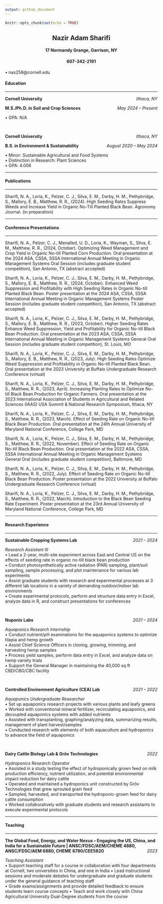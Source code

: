 ```yaml
---
output: github_document
---
```


```r
knitr::opts_chunk$set(echo = TRUE)
```


<center> <h2> Nazir Adam Sharifi </h1> </center>
<center> <h4> 17 Normandy Grange, Garrison, NY </h2> </center>
<center> <h4> 607-342-2191 </center> • nas258@cornell.edu </h1> </center>

#### **Education**
<hr/>
<p style="text-align:left;"> **Cornell University** <span style="float:right;"> *Ithaca, NY*</span>
<p style="text-align:left;"> **M.S./Ph.D. in Soil and Crop Sciences**	<span style="float:right;">*May 2024 – Present* </span>
</p>
•	GPA: N/A

<br/>

<p style="text-align:left;"> **Cornell University** <span style="float:right;"> *Ithaca, NY* </span>
<p style="text-align:left;"> **B.S. in Environment & Sustainability**
<span style="float:right;"> *August 2020 – May 2024* </span>
</p>
•	Minor: Sustainable Agricultural and Food Systems  
•	Distinction in Research: Plant Sciences  
•	GPA: 4.006  
<hr/>

#### **Publications**
<hr/>
Sharifi, N. A., Loria, K., Pelzer, C. J., Silva, E. M., Darby, H. M., Pethybridge, S., Mallory, E. B., Matthew, R. R., (2024). High Seeding Rates Suppress Weeds and Increase Yield in Organic No-Till Planted Black Bean. Agronomy Journal. (in preparation)
<hr/>
#### **Conference Presentations**
<hr/>
Sharifi, N. A., Pelzer, C. J., Menalled, U. D., Loria, K., Wayman, S., Silva, E. M., Matthew, R. R., (2024, October). Optimizing Weed Management and Crop Yield in Organic No-till Planted Corn Production. Oral presentation at the 2024 ASA, CSSA, SSSA International Annual Meeting in Organic Management Systems Oral Session (includes graduate student competition), San Antonio, TX (abstract accepted)

Sharifi, N. A., Loria, K., Pelzer, C. J., Silva, E. M., Darby, H. M., Pethybridge, S., Mallory, E. B., Matthew, R. R., (2024, October). Enhanced Weed Suppression and Profitability with High Seeding Rates in Organic No-till Planted Black Bean. Poster presentation at the 2024 ASA, CSSA, SSSA International Annual Meeting in Organic Management Systems Poster Session (includes graduate student competition), San Antonio, TX (abstract accepted)

Sharifi, N. A., Loria, K., Pelzer, C. J., Silva, E. M., Darby, H. M., Pethybridge, S., Mallory, E. B., Matthew, R. R., (2023, October). Higher Seeding Rates Enhance Weed Suppression, Yield and Profitability for Organic No-till Black Bean Production. Oral presentation at the 2023 ASA, CSSA, SSSA International Annual Meeting in Organic Management Systems General Oral Session (includes graduate student competition), St. Louis, MO 

Sharifi, N. A., Loria, K., Pelzer, C. J., Silva, E. M., Darby, H. M., Pethybridge, S., Mallory, E. B., Matthew, R. R., (2023, July). High Seeding Rates Optimize Weed Suppression and Profitability in Organic No-till Planted Black Bean. Oral presentation at the 2023 University at Buffalo Undergraduate Research Conference (virtual) 

Sharifi, N. A., Loria, K., Pelzer, C. J., Silva, E. M., Darby, H. M., Pethybridge, S., Matthew, R. R., (2023, April). Increasing Planting Rates to Optimize No-till Black Bean Production for Organic Farmers. Oral presentation at the 2023 International Association of Students in Agricultural and Related Sciences (IAAS) USA Summit & National Research Symposium, Ithaca, NY 

Sharifi, N. A., Loria, K., Pelzer, C. J., Silva, E. M., Darby, H. M., Pethybridge, S., Matthew, R. R., (2023, March). Effect of Seeding Rate on Organic No-till Black Bean Production. Oral presentation at the 24th Annual University of Maryland National Conference, College Park, MD

Sharifi, N. A., Loria, K., Pelzer, C. J., Silva, E. M., Darby, H. M., Pethybridge, S., Matthew, R. R., (2022, November). Effect of Seeding Rate on Organic No-till Black Bean Production. Oral presentation at the 2022 ASA, CSSA, SSSA International Annual Meeting in Organic Management Systems General Oral (includes graduate student competition), Baltimore, MD

Sharifi, N. A., Loria, K., Pelzer, C. J., Silva, E. M., Darby, H. M., Pethybridge, S., Matthew, R. R., (2022, July). Effect of Seeding Rate on Organic No-till Black Bean Production. Poster presentation at the 2022 University at Buffalo Undergraduate Research Conference (virtual) 

Sharifi, N. A., Loria, K., Pelzer, C. J., Silva, E. M., Darby, H. M., Pethybridge, S., Matthew, R. R., (2022, March). Introduction to the Black Bean Seeding Rate Experiment. Poster presentation at the 23rd Annual University of Maryland National Conference, College Park, MD
<hr/>

#### **Research Experience**
<hr/>
<p style="text-align:left;"> **Sustainable Cropping Systems Lab** <span style="float:right;"> *2021 – 2024* </span> </p>

*Research Assistant III*  
•	Lead a 2-year, multi-site experiment across East and Central US on the effects of seeding rate in organic no-till black bean production  
•	Conduct photosynthetically active radiation (PAR) sampling, plant/soil sampling, sample processing, and plot maintenance for various lab experiments  
•	Assist graduate students with research and experimental processes at 3 different lab locations in a variety of demanding outdoor/indoor lab environments  
•	Create experimental protocols, perform and structure data entry in Excel, analyze data in R, and construct presentations for conferences  


<br/>

<p style="text-align:left;"> **Nuponix Labs** <span style="float:right;"> *2021 – 2024* </span> </p>

*Aquaponics Research Internship*  
•	Conduct nutrient/pH examinations for the aquaponics systems to optimize tilapia and hemp growth   
•	Assist Chief Science Officers in cloning, growing, trimming, and harvesting hemp samples  
•	Process yield samples, perform data entry in Excel, and analyze data on hemp variety trials  
•	Support the General Manager in maintaining the 40,000 sq ft CBD/CBG/CBC facility  

<br/>

<p style="text-align:left;"> **Controlled Environment Agriculture (CEA) Lab** <span style="float:right;"> *2021 – 2022* </span> </p>

*Aquaponics Undergraduate Researcher*  
•	Set up aquaponics research projects with various plants and leafy greens  
•	Worked with conventional mineral fertilizer, recirculating aquaponics, and decoupled aquaponics systems with added nutrients  
•	Assisted with transplanting, graphing/analyzing data, summarizing results, management of plant harvest/samples  
•	Conducted research with elements of both aquaculture and hydroponics to advance the field of aquaponics  


<br/>

<p style="text-align:left;"> **Dairy Cattle Biology Lab & Grōv Technologies** <span style="float:right;"> *2022* </span> </p>

*Hydroponics Research Operator*  
•	Assisted in a study testing the effect of hydroponically grown feed on milk production efficiency, nutrient utilization, and potential environmental impact reduction for dairy cattle  
•	Operated and maintained a hydroponics unit constructed by Grōv Technologies that grew sprouted grain feed  
•	Sampled, harvested, and transported the hydroponic-grown feed for dairy cattle consumption  
•	Worked collaboratively with graduate students and research assistants to execute experimental protocols  
<hr/>
#### **Teaching**
<hr/>
<p style="text-align:left;"> **The Global Food, Energy, and Water Nexus – Engaging the US, China, and India for a Sustainable Future | ANSC/FDSC/AEM/CHEME 4880, ANSC/FDSC/AEM 6880, CHEME 6780/CEE5820** <span style="float:right;"> *2023* </span> </p>

*Teaching Assistant*  
•	Support teaching staff for a course in collaboration with four departments at Cornell, two universities in China, and one in India
•	Lead instructional sessions and moderate debates for undergraduate and graduate students under the general guidance of teaching staff  
•	Grade exams/assignments and provide detailed feedback to ensure students learn course concepts
•	Teach and work closely with China Agricultural University Dual-Degree students from the course

<br/>